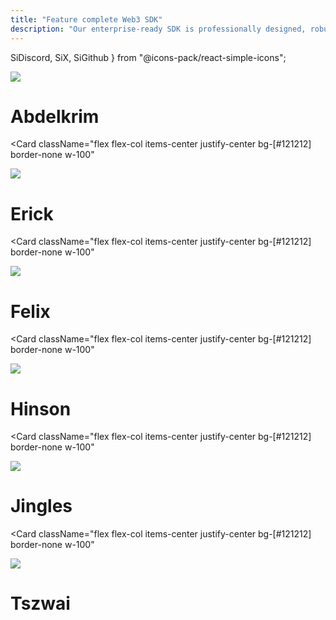 ```yaml
---
title: "Feature complete Web3 SDK"
description: "Our enterprise-ready SDK is professionally designed, robust, and developer-friendly. With simple transaction builders, seamless wallet integrations, and reliable data services, building Web3 applications has never been this effortless."
---
```

  SiDiscord,
  SiX,
  SiGithub
} from "@icons-pack/react-simple-icons";

<Cards className="grid grid-cols-1 md:grid-cols-2 lg:grid-cols-3 gap-y-10">
  <Card
  className="flex flex-col items-center justify-center bg-[#121212] border-none w-100"
  >
  <Image
    className='rounded-full'
    src="/team/abdelkrim.png"
    width={150}
    height={150}
  />
  <h1 className='text-center'>Abdelkrim</h1>
  <div className='flex gap-5 items-center justify-center'>
    <Link href='https://x.com/abdelkrimdev'><SiX className="w-5 h-5 text-foreground"/></Link>
    <Link href='https://github.com/abdelkrimdev'><SiGithub className="w-6 h-6 text-foreground"/></Link>
  </div>
  </Card>

  <Card
  className="flex flex-col items-center justify-center bg-[#121212] border-none w-100"
  >
  <Image
    className='rounded-full'
    src="/team/erick.jpg"
    width={150}
    height={150}
  />
  <h1 className='text-center'>Erick</h1>
  <div className='flex gap-5 items-center justify-center'>
    <Link href='https://x.com/ErickRomeroEdda'><SiX className="w-5 h-5 text-foreground"/></Link>
    <Link href='https://github.com/ErickRomeroDev'><SiGithub className="w-6 h-6 text-foreground"/></Link>
  </div>
  </Card>

  <Card
  className="flex flex-col items-center justify-center bg-[#121212] border-none w-100"
  >
  <Image
    className='rounded-full'
    src="/team/felix.png"
    width={150}
    height={150}
  />
  <h1 className='text-center'>Felix</h1>
  <div className='flex gap-5 items-center justify-center'>
    <Link href='https://x.com/CatalystSwarm'><SiX className="w-5 h-5 text-foreground"/></Link>
    <Link href='https://github.com/Technosophorso'><SiGithub className="w-6 h-6 text-foreground"/></Link>
  </div>
  </Card>

  <Card
  className="flex flex-col items-center justify-center bg-[#121212] border-none w-100"
  >
  <Image
    className='rounded-full'
    src="/team/hinson.png"
    width={150}
    height={150}
  />
  <h1 className='text-center'>Hinson</h1>
  <div className='flex gap-5 items-center justify-center'>
    <Link href='https://x.com/HinsonSIDAN'><SiX className="w-5 h-5 text-foreground"/></Link>
    <Link href='https://github.com/HinsonSIDAN'><SiGithub className="w-6 h-6 text-foreground"/></Link>
  </div>
  </Card>

  <Card
  className="flex flex-col items-center justify-center bg-[#121212] border-none w-100"
  >
  <Image
    className='rounded-full'
    src="/team/jingles.png"
    width={150}
    height={150}
  />
  <h1 className='text-center'>Jingles</h1>
  <div className='flex gap-5 items-center justify-center'>
    <Link href='https://x.com/jinglescode'><SiX className="w-5 h-5 text-foreground"/></Link>
    <Link href='https://github.com/jinglescode'><SiGithub className="w-6 h-6 text-foreground"/></Link>
    <Link href='https://github.com/jinglescode'><GlobeAltIcon className="w-7 h-7 text-foreground"/></Link>
  </div>
  </Card>

  <Card
  className="flex flex-col items-center justify-center bg-[#121212] border-none w-100"
  >
  <Image
    className='rounded-full'
    src="/team/tszwai.png"
    width={150}
    height={150}
  />
  <h1 className='text-center'>Tszwai</h1>
  <div className='flex gap-5 items-center justify-center'>
    <Link href='https://github.com/twwu123'><SiGithub className="w-6 h-6 text-foreground"/></Link>
  </div>
  </Card>
</Cards>